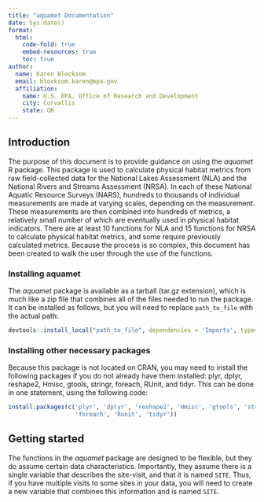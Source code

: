 ---
title: "aquamet Documentation"
date: Sys.date()
format: 
  html: 
    code-fold: true
    embed-resources: true
    toc: true
author: 
  name: Karen Blocksom
  email: blocksom.karen@epa.gov
  affiliation: 
    name: U.S. EPA, Office of Research and Development
    city: Corvallis
    state: OR
---

## Introduction

The purpose of this document is to provide guidance on using the *aquamet* R package. This package is used to calculate physical habitat metrics from raw field-collected data for the National Lakes Assessment (NLA) and the National Rivers and Streams Assessment (NRSA). In each of these National Aquatic Resource Surveys (NARS), hundreds to thousands of individual measurements are made at varying scales, depending on the measurement. These measurements are then combined into hundreds of metrics, a relatively small number of which are eventually used in physical habitat indicators. There are at least 10 functions for NLA and 15 functions for NRSA to calculate physical habitat metrics, and some require previously calculated metrics. Because the process is so complex, this document has been created to walk the user through the use of the functions.

### Installing aquamet

The *aquamet* package is available as a tarball (tar.gz extension), which is much like a zip file that combines all of the files needed to run the package. It can be installed as follows, but you will need to replace `path_to_file` with the actual path:

```{r install-package, eval=FALSE}
devtools::install_local("path_to_file", dependencies = 'Imports', type="source")
```

### Installing other necessary packages

Because this package is not located on CRAN, you may need to install the following packages if you do not already have them installed: plyr, dplyr, reshape2, Hmisc, gtools, stringr, foreach, RUnit, and tidyr. This can be done in one statement, using the following code:

```{r install-oth-pkgs, eval=FALSE}
install.packages(c('plyr', 'dplyr', 'reshape2', 'Hmisc', 'gtools', 'stringr', 
                   'foreach', 'Runit', 'tidyr'))
```

## Getting started

The functions in the *aquamet* package are designed to be flexible, but they do
assume certain data characteristics. Importantly, they assume there is a 
single variable that describes the site-visit, and that it is named `SITE`. Thus,
if you have multiple visits to some sites in your data, you will need to create 
a new variable that combines this information and is named `SITE`. 